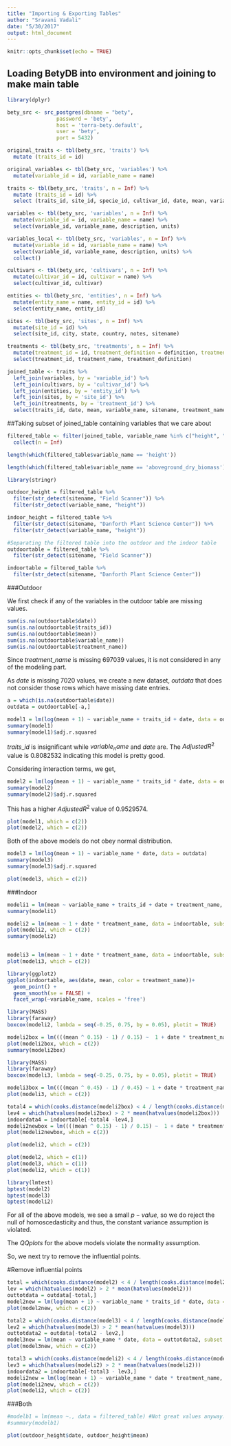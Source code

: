 ```yaml
---
title: "Importing & Exporting Tables"
author: "Sravani Vadali"
date: "5/30/2017"
output: html_document
---
```


```r
knitr::opts_chunk$set(echo = TRUE)
```

## Loading BetyDB into environment and joining to make main table
```r
library(dplyr)

bety_src <- src_postgres(dbname = "bety", 
                password = 'bety', 
                host = 'terra-bety.default', 
                user = 'bety', 
                port = 5432)

original_traits <- tbl(bety_src, 'traits') %>%
  mutate (traits_id = id)

original_variables <- tbl(bety_src, 'variables') %>%
  mutate(variable_id = id, variable_name = name)

traits <- tbl(bety_src, 'traits', n = Inf) %>%
  mutate (traits_id = id) %>%
  select (traits_id, site_id, specie_id, cultivar_id, date, mean, variable_id, method_id, treatment_id, entity_id)

variables <- tbl(bety_src, 'variables', n = Inf) %>%
  mutate(variable_id = id, variable_name = name) %>%
  select(variable_id, variable_name, description, units)

variables_local <- tbl(bety_src, 'variables', n = Inf) %>%
  mutate(variable_id = id, variable_name = name) %>%
  select(variable_id, variable_name, description, units) %>%
  collect()

cultivars <- tbl(bety_src, 'cultivars', n = Inf) %>%
  mutate(cultivar_id = id, cultivar = name) %>%
  select(cultivar_id, cultivar)

entities <- tbl(bety_src, 'entities', n = Inf) %>%
  mutate(entity_name = name, entity_id = id) %>%
  select(entity_name, entity_id)

sites <- tbl(bety_src, 'sites', n = Inf) %>%
  mutate(site_id = id) %>%
  select(site_id, city, state, country, notes, sitename)

treatments <- tbl(bety_src, 'treatments', n = Inf) %>%
  mutate(treatment_id = id, treatment_definition = definition, treatment_name = name) %>%
  select(treatment_id, treatment_name, treatment_definition) 

joined_table <- traits %>%
  left_join(variables, by = 'variable_id') %>%
  left_join(cultivars, by = 'cultivar_id') %>%
  left_join(entities, by = 'entity_id') %>%
  left_join(sites, by = 'site_id') %>%
  left_join(treatments, by = 'treatment_id') %>%
  select(traits_id, date, mean, variable_name, sitename, treatment_name)
```

##Taking subset of joined_table containing variables that we care about
```r
filtered_table <- filter(joined_table, variable_name %in% c("height", "canopy_cover", "canopy_height", "perimeter", "aboveground_dry_biomass", "leaf_length", "leaf_width", "plant_height", "aboveground_fresh_biomass", "growth_respiration_coefficient", "germination_score", "stem_diameter", "emergence_count")) %>%
  collect(n = Inf)
```

```r
length(which(filtered_table$variable_name == 'height'))
```

```r
length(which(filtered_table$variable_name == 'aboveground_dry_biomass'))
```

```r
library(stringr)

outdoor_height = filtered_table %>%
  filter(str_detect(sitename, "Field Scanner")) %>%
  filter(str_detect(variable_name, "height"))

indoor_height = filtered_table %>%
  filter(str_detect(sitename, "Danforth Plant Science Center")) %>%
  filter(str_detect(variable_name, "height"))

```

```r
#Separating the filtered table into the outdoor and the indoor table
outdoortable = filtered_table %>%
  filter(str_detect(sitename, "Field Scanner"))

indoortable = filtered_table %>%
  filter(str_detect(sitename, "Danforth Plant Science Center")) 
```


###Outdoor

We first check if any of the variables in the outdoor table are missing values.

```r
sum(is.na(outdoortable$date))
sum(is.na(outdoortable$traits_id))
sum(is.na(outdoortable$mean))
sum(is.na(outdoortable$variable_name))
sum(is.na(outdoortable$treatment_name))
```

Since $treatment\_name$ is missing 697039 values, it is not considered in any of the modeling part.

As $date$ is missing 7020 values, we create a new dataset, $outdata$ that does not consider those rows which have missing date entries.

```r
a = which(is.na(outdoortable$date))
outdata = outdoortable[-a,]
```


```r
model1 = lm(log(mean + 1) ~ variable_name + traits_id + date, data = outdata)
summary(model1) 
summary(model1)$adj.r.squared
```

$traits\_id$ is insignificant while $variable_name$ and $date$ are. The $Adjusted R^2$ value is 0.8082532 indicating this model is pretty good.

Considering interaction terms, we get,

```r
model2 = lm(log(mean + 1) ~ variable_name * traits_id * date, data = outdata)
summary(model2) 
summary(model2)$adj.r.squared
```

This has a higher $Adjusted R^2$ value of 0.9529574.

```r
plot(model1, which = c(2))
plot(model2, which = c(2))
```

Both of the above models do not obey normal distribution.

```r
model3 = lm(log(mean + 1) ~ variable_name * date, data = outdata)
summary(model3) 
summary(model3)$adj.r.squared
```

```r
plot(model3, which = c(2))
```

###Indoor

```r
modeli1 = lm(mean ~ variable_name + traits_id + date + treatment_name, data = indoortable)
summary(modeli1)
```

```r
modeli2 = lm(mean ~ 1 + date * treatment_name, data = indoortable, subset = variable_name == 'perimeter')
plot(modeli2, which = c(2))
summary(modeli2)


modeli3 = lm(mean ~ 1 + date * treatment_name, data = indoortable, subset = variable_name =='plant_height')
plot(modeli3, which = c(2))

library(ggplot2) 
ggplot(indoortable, aes(date, mean, color = treatment_name))+
  geom_point() +
  geom_smooth(se = FALSE) +
  facet_wrap(~variable_name, scales = 'free')
```

```r
library(MASS)
library(faraway)
boxcox(modeli2, lambda = seq(-0.25, 0.75, by = 0.05), plotit = TRUE)
```

```r
modeli2box = lm((((mean ^ 0.15) - 1) / 0.15) ~  1 + date * treatment_name, data = indoortable, subset = variable_name == 'perimeter')
plot(modeli2box, which = c(2))
summary(modeli2box)
```

```r
library(MASS)
library(faraway)
boxcox(modeli3, lambda = seq(-0.25, 0.75, by = 0.05), plotit = TRUE)
```

```r
modeli3box = lm((((mean ^ 0.45) - 1) / 0.45) ~ 1 + date * treatment_name, data = indoortable, subset = variable_name =='plant_height')
plot(modeli3, which = c(2))
```

```r
total4 = which(cooks.distance(modeli2box) < 4 / length(cooks.distance(modeli2box)))
lev4 = which(hatvalues(modeli2box) > 2 * mean(hatvalues(modeli2box)))
indoordata4 = indoortable[-total4 -lev4,]
modeli2newbox = lm((((mean ^ 0.15) - 1) / 0.15) ~  1 + date * treatment_name, data = indoordata4, subset = variable_name == 'perimeter')
plot(modeli2newbox, which = c(2))
```


```r
plot(modeli2, which = c(2))
```

```r
plot(model2, which = c(1))
plot(model3, which = c(1))
plot(modeli2, which = c(1))
```

```r
library(lmtest)
bptest(model2)
bptest(model3)
bptest(modeli2)

```

For all of the above models, we see a small $p-value$, so we do reject the null of homoscedasticity and thus, the constant variance assumption is violated.

The $QQ plots$ for the above models violate the normality assumption.

So, we next try to remove the influential points.

#Remove influential points

```r
total = which(cooks.distance(model2) < 4 / length(cooks.distance(model2)))
lev = which(hatvalues(model2) > 2 * mean(hatvalues(model2)))
outtotdata = outdata[-total,]
model2new = lm(log(mean + 1) ~ variable_name * traits_id * date, data = outtotdata)
plot(model2new, which = c(2))
```

```r
total2 = which(cooks.distance(model3) < 4 / length(cooks.distance(model3)))
lev2 = which(hatvalues(model3) > 2 * mean(hatvalues(model3)))
outtotdata2 = outdata[-total2 - lev2,]
model3new = lm(mean ~ variable_name * date, data = outtotdata2, subset = cooks.distance(model3) < 4 / length(cooks.distance(model3)))
plot(model3new, which = c(2))
```

```r
total3 = which(cooks.distance(modeli2) < 4 / length(cooks.distance(modeli2)))
lev3 = which(hatvalues(modeli2) > 2 * mean(hatvalues(modeli2)))
indoordata2 = indoortable[-total3 - lev3,]
modeli2new = lm(log(mean + 1) ~ variable_name * date * treatment_name, data = indoordata2)
plot(modeli2new, which = c(2))
plot(modeli2, which = c(2))
```


###Both

```r
#modelb1 = lm(mean ~., data = filtered_table) #Not great values anyway. Don't use
#summary(modelb1)
```


```r
plot(outdoor_height$date, outdoor_height$mean)
```




